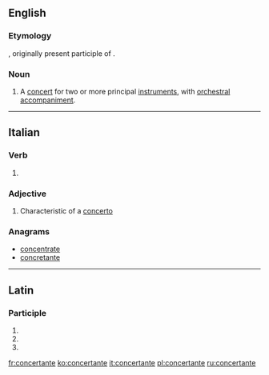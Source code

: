 ==English==

===Etymology===
{{etyl|it|en}}, originally present participle of {{term|concertare|lang=it||to form or perform a concert}}.

===Noun===
{{en-noun}}

# {{context|music|lang=en}} A [[concert]] for two or more principal [[instrument]]s, with [[orchestral]] [[accompaniment]].

{{Webster 1913}}

----

==Italian==

===Verb===
{{head|it|present participle}}

# {{present participle of|concertare|lang=it}}

===Adjective===
{{it-adj|concertant|e|i}}

# {{context|music|lang=it}} Characteristic of a [[concerto]]

===Anagrams===
* [[concentrate#Italian|concentrate]]
* [[concretante#Italian|concretante]]

----

==Latin==

===Participle===
{{la-part-form|concertante}}

# {{inflection of|concertāns||dat|m|s|lang=la}}
# {{inflection of|concertāns||dat|f|s|lang=la}}
# {{inflection of|concertāns||dat|n|s|lang=la}}

[[fr:concertante]]
[[ko:concertante]]
[[it:concertante]]
[[pl:concertante]]
[[ru:concertante]]